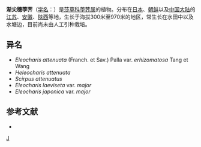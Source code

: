{{Speciesbox
| genus = Heleocharis
| species = attenuata
| authority = (Franch. et Savat.) Palla
| subdivision_ranks =[[变种|变种]]
| subdivision =
* 渐尖穗荸荠 ''H. a.'' var. ''attenuata''
* [[无根状茎荸荠|无根状茎荸荠]] ''H. a.'' var. ''erhizomatosa''
}}

'''渐尖穗荸荠'''（[[学名|学名]]：{{lang|la|''Heleocharis attenuata''}}）是[[莎草科|莎草科]][[荸荠属|荸荠属]]的植物。分布在[[日本|日本]]、[[朝鲜|朝鲜]]以及[[中国大陆|中国大陆]]的[[江苏|江苏]]、[[安徽|安徽]]、[[陕西|陕西]]等地，生长于海拔300米至970米的地区，常生长在水田中以及水塘边，目前尚未由人工引种栽培。

== 异名 ==
* ''Eleocharis attenuata'' (Franch. et Sav.) Palla var. ''erhizomatosa'' Tang et Wang
* ''Heleocharis attenuata''
* ''Scirpus attenuatus''
* ''Eleocharis laeviseta'' var. ''major''
* ''Eleocharis japonica'' var. ''major''

== 参考文献 ==
<div class="references-small">
* {{cite web| url =http://www.bioinfo.cn/db05/KmzwSpecies.php?action=view&id=6910| title =渐尖穗荸荠| work =《中国高等植物数据库全库》| publisher =中国科学院微生物研究所| author =昆明植物研究所| accessdate =2009-02-24| deadurl =yes| archiveurl =https://web.archive.org/web/20160305084542/http://www.bioinfo.cn/db05/KmzwSpecies.php?action=view&id=6910| archivedate =2016-03-05}}
</div>

[[Category:荸荠属|J]]